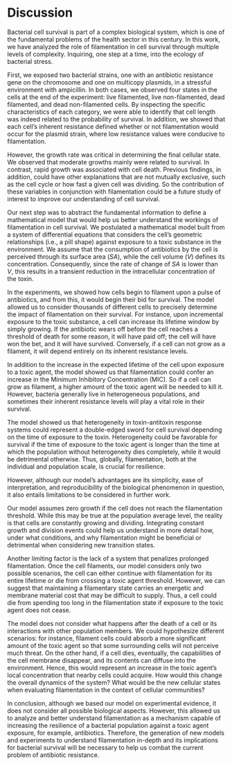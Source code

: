 # Discussion {#general-discussion}

Bacterial cell survival is part of a complex biological system, which is
one of the fundamental problems of the health sector in this century. In
this work, we have analyzed the role of filamentation in cell survival
through multiple levels of complexity. Inquiring, one step at a time,
into the ecology of bacterial stress.

First, we exposed two bacterial strains, one with an antibiotic
resistance gene on the chromosome and one on multicopy plasmids, in a
stressful environment with ampicillin. In both cases, we observed four
states in the cells at the end of the experiment: live filamented, live
non-filamented, dead filamented, and dead non-filamented cells. By
inspecting the specific characteristics of each category, we were able
to identify that cell length was indeed related to the probability of
survival. In addition, we showed that each cell's inherent resistance
defined whether or not filamentation would occur for the plasmid strain,
where low resistance values were conducive to filamentation.

However, the growth rate was critical in determining the final cellular
state. We observed that moderate growths mainly were related to
survival. In contrast, rapid growth was associated with cell death.
Previous findings, in addition, could have other explanations that are
not mutually exclusive, such as the cell cycle or how fast a given cell
was dividing. So the contribution of these variables in conjunction with
filamentation could be a future study of interest to improve our
understanding of cell survival.

Our next step was to abstract the fundamental information to define a
mathematical model that would help us better understand the workings of
filamentation in cell survival. We postulated a mathematical model built
from a system of differential equations that considers the cell's
geometric relationships (i.e., a pill shape) against exposure to a toxic
substance in the environment. We assume that the consumption of
antibiotics by the cell is perceived through its surface area ($SA$),
while the cell volume ($V$) defines its concentration. Consequently,
since the rate of change of $SA$ is lower than $V$, this results in a
transient reduction in the intracellular concentration of the toxin.

In the experiments, we showed how cells begin to filament upon a pulse
of antibiotics, and from this, it would begin their bid for survival.
The model allowed us to consider thousands of different cells to
precisely determine the impact of filamentation on their survival. For
instance, upon incremental exposure to the toxic substance, a cell can
increase its lifetime window by simply growing. If the antibiotic wears
off before the cell reaches a threshold of death for some reason, it
will have paid off; the cell will have won the bet, and it will have
survived. Conversely, if a cell can not grow as a filament, it will
depend entirely on its inherent resistance levels.

In addition to the increase in the expected lifetime of the cell upon
exposure to a toxic agent, the model showed us that filamentation could
confer an increase in the Minimum Inhibitory Concentration (MIC). So if
a cell can grow as filament, a higher amount of the toxic agent will be
needed to kill it. However, bacteria generally live in heterogeneous
populations, and sometimes their inherent resistance levels will play a
vital role in their survival.

The model showed us that heterogeneity in toxin-antitoxin response
systems could represent a double-edged sword for cell survival depending
on the time of exposure to the toxin. Heterogeneity could be favorable
for survival if the time of exposure to the toxic agent is longer than
the time at which the population without heterogeneity dies completely,
while it would be detrimental otherwise. Thus, globally, filamentation,
both at the individual and population scale, is crucial for resilience.

However, although our model's advantages are its simplicity, ease of
interpretation, and reproducibility of the biological phenomenon in
question, it also entails limitations to be considered in further work.

Our model assumes zero growth if the cell does not reach the
filamentation threshold. While this may be true at the population
average level, the reality is that cells are constantly growing and
dividing. Integrating constant growth and division events could help us
understand in more detail how, under what conditions, and why
filamentation might be beneficial or detrimental when considering new
transition states.

Another limiting factor is the lack of a system that penalizes prolonged
filamentation. Once the cell filaments, our model considers only two
possible scenarios, the cell can either continue with filamentation for
its entire lifetime or die from crossing a toxic agent threshold.
However, we can suggest that maintaining a filamentary state carries an
energetic and membrane material cost that may be difficult to supply.
Thus, a cell could die from spending too long in the filamentation state
if exposure to the toxic agent does not cease.

The model does not consider what happens after the death of a cell or
its interactions with other population members. We could hypothesize
different scenarios: for instance, filament cells could absorb a more
significant amount of the toxic agent so that some surrounding cells
will not perceive much threat. On the other hand, if a cell dies,
eventually, the capabilities of the cell membrane disappear, and its
contents can diffuse into the environment. Hence, this would represent
an increase in the toxic agent's local concentration that nearby cells
could acquire. How would this change the overall dynamics of the system?
What would be the new cellular states when evaluating filamentation in
the context of cellular communities?

In conclusion, although we based our model on experimental evidence, it
does not consider all possible biological aspects. However, this allowed
us to analyze and better understand filamentation as a mechanism capable
of increasing the resilience of a bacterial population against a toxic
agent exposure, for example, antibiotics. Therefore, the generation of
new models and experiments to understand filamentation in-depth and its
implications for bacterial survival will be necessary to help us combat
the current problem of antibiotic resistance.
